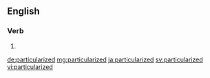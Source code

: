 ==English==

===Verb===
{{head|en}}

# {{en-past of|particularize}}

[[de:particularized]]
[[mg:particularized]]
[[ja:particularized]]
[[sv:particularized]]
[[vi:particularized]]